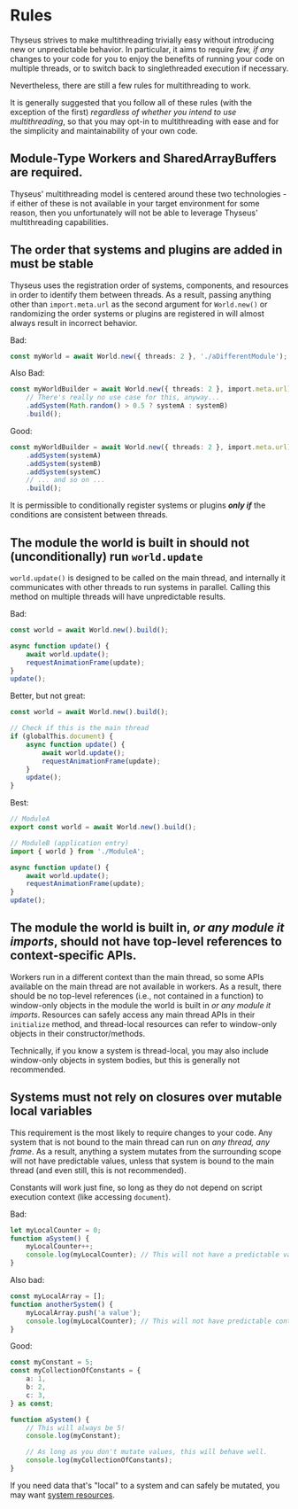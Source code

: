 # Rules

Thyseus strives to make multithreading trivially easy without introducing new or
unpredictable behavior. In particular, it aims to require _few, if any_ changes
to your code for you to enjoy the benefits of running your code on multiple
threads, or to switch back to singlethreaded execution if necessary.

Nevertheless, there are still a few rules for multithreading to work.

It is generally suggested that you follow all of these rules (with the exception
of the first) _regardless of whether you intend to use multithreading_, so that
you may opt-in to multithreading with ease and for the simplicity and
maintainability of your own code.

## Module-Type Workers and SharedArrayBuffers are required.

Thyseus' multithreading model is centered around these two technologies - if
either of these is not available in your target environment for some reason,
then you unfortunately will not be able to leverage Thyseus' multithreading
capabilities.

## The order that systems and plugins are added in must be stable

Thyseus uses the registration order of systems, components, and resources in
order to identify them between threads. As a result, passing anything other than
`import.meta.url` as the second argument for `World.new()` or randomizing the
order systems or plugins are registered in will almost always result in
incorrect behavior.

Bad:

```ts
const myWorld = await World.new({ threads: 2 }, './aDifferentModule');
```

Also Bad:

```ts
const myWorldBuilder = await World.new({ threads: 2 }, import.meta.url)
	// There's really no use case for this, anyway...
	.addSystem(Math.random() > 0.5 ? systemA : systemB)
	.build();
```

Good:

```ts
const myWorldBuilder = await World.new({ threads: 2 }, import.meta.url)
	.addSystem(systemA)
	.addSystem(systemB)
	.addSystem(systemC)
	// ... and so on ...
	.build();
```

It is permissible to conditionally register systems or plugins **_only if_** the
conditions are consistent between threads.

## The module the world is built in should not (unconditionally) run `world.update`

`world.update()` is designed to be called on the main thread, and internally it
communicates with other threads to run systems in parallel. Calling this method
on multiple threads will have unpredictable results.

Bad:

```ts
const world = await World.new().build();

async function update() {
	await world.update();
	requestAnimationFrame(update);
}
update();
```

Better, but not great:

```ts
const world = await World.new().build();

// Check if this is the main thread
if (globalThis.document) {
	async function update() {
		await world.update();
		requestAnimationFrame(update);
	}
	update();
}
```

Best:

```ts
// ModuleA
export const world = await World.new().build();

// ModuleB (application entry)
import { world } from './ModuleA';

async function update() {
	await world.update();
	requestAnimationFrame(update);
}
update();
```

## The module the world is built in, _or any module it imports_, should not have top-level references to context-specific APIs.

Workers run in a different context than the main thread, so some APIs available
on the main thread are not available in workers. As a result, there should be no
top-level references (i.e., not contained in a function) to window-only objects
in the module the world is built in _or any module it imports_. Resources can
safely access any main thread APIs in their `initialize` method, and
thread-local resources can refer to window-only objects in their
constructor/methods.

Technically, if you know a system is thread-local, you may also include
window-only objects in system bodies, but this is generally not recommended.

## Systems must not rely on closures over mutable local variables

This requirement is the most likely to require changes to your code. Any system
that is not bound to the main thread can run on _any thread, any frame_. As a
result, anything a system mutates from the surrounding scope will not have
predictable values, unless that system is bound to the main thread (and even
still, this is not recommended).

Constants will work just fine, so long as they do not depend on script execution
context (like accessing `document`).

Bad:

```ts
let myLocalCounter = 0;
function aSystem() {
	myLocalCounter++;
	console.log(myLocalCounter); // This will not have a predictable value!
}
```

Also bad:

```ts
const myLocalArray = [];
function anotherSystem() {
	myLocalArray.push('a value');
	console.log(myLocalCounter); // This will not have predictable contents!
}
```

Good:

```ts
const myConstant = 5;
const myCollectionOfConstants = {
	a: 1,
	b: 2,
	c: 3,
} as const;

function aSystem() {
	// This will always be 5!
	console.log(myConstant);

	// As long as you don't mutate values, this will behave well.
	console.log(myCollectionOfConstants);
}
```

If you need data that's "local" to a system and can safely be mutated, you may
want [system resources](/systems/resources#system-resources).

